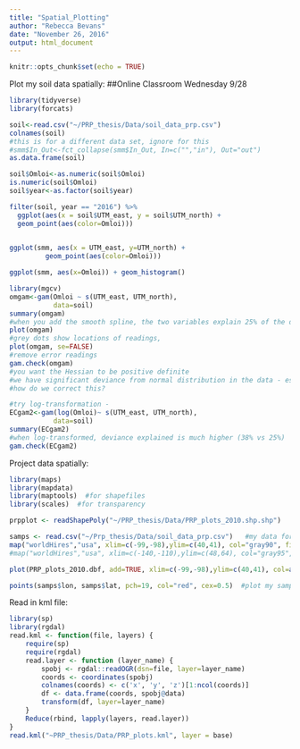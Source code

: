 ---
title: "Spatial_Plotting"
author: "Rebecca Bevans"
date: "November 26, 2016"
output: html_document
---

```{r setup, include=FALSE}
knitr::opts_chunk$set(echo = TRUE)
```

Plot my soil data spatially:
##Online Classroom Wednesday 9/28
```{r}
library(tidyverse)
library(forcats)

soil<-read.csv("~/PRP_thesis/Data/soil_data_prp.csv")
colnames(soil)
#this is for a different data set, ignore for this
#smm$In_Out<-fct_collapse(smm$In_Out, In=c("","in"), Out="out")
as.data.frame(soil)

soil$Omloi<-as.numeric(soil$Omloi)
is.numeric(soil$Omloi)
soil$year<-as.factor(soil$year)

filter(soil, year == "2016") %>%
  ggplot(aes(x = soil$UTM_east, y = soil$UTM_north) +
  geom_point(aes(color=Omloi)))
   

ggplot(smm, aes(x = UTM_east, y=UTM_north) +
         geom_point(aes(color=Omloi)))

ggplot(smm, aes(x=Omloi)) + geom_histogram()

library(mgcv)
omgam<-gam(Omloi ~ s(UTM_east, UTM_north), 
           data=soil)
summary(omgam)
#when you add the smooth spline, the two variables explain 25% of the deviance
plot(omgam)
#grey dots show locations of readings,  
plot(omgam, se=FALSE)
#remove error readings
gam.check(omgam)
#you want the Hessian to be positive definite
#we have significant deviance from normal distribution in the data - especially at the upper end of values. 
#how do we correct this?

#try log-transformation - 
ECgam2<-gam(log(Omloi)~ s(UTM_east, UTM_north), 
           data=soil)
summary(ECgam2)
#when log-transformed, deviance explained is much higher (38% vs 25%)
gam.check(ECgam2)
```

Project data spatially:
```{r}
library(maps)
library(mapdata)
library(maptools)  #for shapefiles
library(scales)  #for transparency

prpplot <- readShapePoly("~/PRP_thesis/Data/PRP_plots_2010.shp.shp")   #layer of data for species range

samps <- read.csv("~/Prp_thesis/Data/soil_data_prp.csv")   #my data for sampling sites, contains a column of "lat" and a column of "lon" with GPS points in decimal degrees
map("worldHires","usa", xlim=c(-99,-98),ylim=c(40,41), col="gray90", fill=TRUE)  #plot the region of Canada I want
#map("worldHires","usa", xlim=c(-140,-110),ylim=c(48,64), col="gray95", fill=TRUE, add=TRUE)  #add the adjacent parts of the US; can't forget my homeland

plot(PRP_plots_2010.dbf, add=TRUE, xlim=c(-99,-98),ylim=c(40,41), col=alpha("darkgreen", 0.6), border=FALSE)  #plot the species range

points(samps$lon, samps$lat, pch=19, col="red", cex=0.5)  #plot my sample sites
```

Read in kml file:
```{r}
library(sp)
library(rgdal)
read.kml <- function(file, layers) {
    require(sp)
    require(rgdal)
    read.layer <- function (layer_name) {
        spobj <- rgdal::readOGR(dsn=file, layer=layer_name)
        coords <- coordinates(spobj)
        colnames(coords) <- c('x', 'y', 'z')[1:ncol(coords)]
        df <- data.frame(coords, spobj@data)
        transform(df, layer=layer_name)
    }
    Reduce(rbind, lapply(layers, read.layer))
}
read.kml("~PRP_thesis/Data/PRP_plots.kml", layer = base)
```